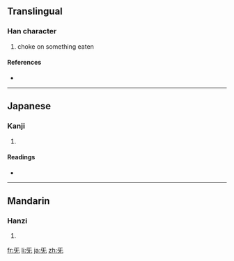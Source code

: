 ==Translingual==
{{stroke order|旡|type=animate}}

===Han character===
{{Han char|rn=71|rad=无|as=01|sn=5|four=1041<sub>0</sub>|canj=一女大山 (MVKU)}}

# choke on something eaten

====References====
* {{Han ref|kx=0485.250|dkj=13717|dj=0848.010|hdz=21147.130|uh=65E1|ud=26081|bh=C95E|bd=51550}}

----

==Japanese==

===Kanji===
{{ja-kanji|grade=|rs=无01}}

# {{defn|Japanese|sort=无01}}

====Readings====
* {{ja-readings|on=[[き]] (ki), [[け]] (ke)|kun=[[むせぶ]] (musebu)}}

----

==Mandarin==

===Hanzi===
{{cmn-hanzi|pin=[[jì]] ([[ji4]]), [[xì]] ([[xi4]])|wg=chi<sup>4</sup>, hsi<sup>4</sup>}}

# {{defn|Mandarin|sort=无01}}

[[fr:旡]]
[[li:旡]]
[[ja:旡]]
[[zh:旡]]